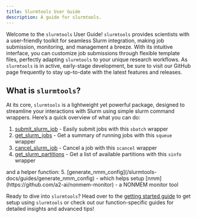 ```yaml
---
title: Slurmtools User Guide
description: A guide for slurmtools.
---
```



Welcome to the `slurmtools` User Guide! `slurmtools` provides scientists with a user-friendly toolkit for seamless Slurm integration, making job submission, monitoring, and management a breeze. With its intuitive interface, you can customize job submissions through flexible template files, perfectly adapting `slurmtools` to your unique research workflows. As `slurmtools` is in active, early-stage development, be sure to visit our GitHub page frequently to stay up-to-date with the latest features and releases.

## What is `slurmtools`?

At its core, `slurmtools` is a lightweight yet powerful package, designed to streamline your interactions with Slurm using simple slurm command wrappers. Here’s a quick overview of what you can do:
<Steps>
1. [submit_slurm_job](/slurmtools-docs/guides/submit_slurm_job ) - Easily submit jobs with this `sbatch` wrapper
2. [get_slurm_jobs](/slurmtools-docs/guides/get_slurm_partitions) - Get a summary of running jobs with this `squeue` wrapper
3. [cancel_slurm_job](/slurmtools-docs/guides/cancel_slurm_job) - Cancel a job with this `scancel` wrapper
4. [get_slurm_partitions](/slurmtools-docs/guides/get_slurm_partitions) - Get a list of available partitions with this `sinfo` wrapper
</Steps>
and a helper function:
<Steps>
5. [generate_nmm_config](/slurmtools-docs/guides/generate_nmm_config) - which helps setup [nmm](https://github.com/a2-ai/nonmem-monitor) - a NONMEM monitor tool
</Steps>

Ready to dive into `slurmtools`? Head over to the [getting started guide](/slurmtools-docs/guides/1_getting_started) to get setup using `slurmtools` or check out our function-specific guides for detailed insights and advanced tips!